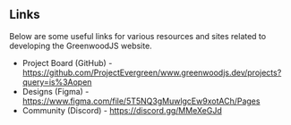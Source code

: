 
<Meta title="Overview/Documentation" />

## Links

Below are some useful links for various resources and sites related to developing the GreenwoodJS website.

- Project Board (GitHub) - https://github.com/ProjectEvergreen/www.greenwoodjs.dev/projects?query=is%3Aopen
- Designs (Figma) - https://www.figma.com/file/5T5NQ3gMuwlgcEw9xotACh/Pages
- Community (Discord) - https://discord.gg/MMeXeGJd
